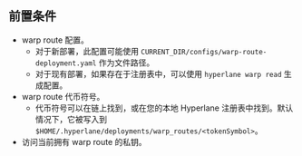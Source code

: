 ## 前置条件

- warp route 配置。
    - 对于新部署，此配置可能使用 `CURRENT_DIR/configs/warp-route-deployment.yaml` 作为文件路径。
    - 对于现有部署，如果存在于注册表中，可以使用 `hyperlane warp read` 生成配置。
- warp route 代币符号。
    - 代币符号可以在链上找到，或在您的本地 Hyperlane 注册表中找到。默认情况下，它被写入到 `$HOME/.hyperlane/deployments/warp_routes/<tokenSymbol>`。
- 访问当前拥有 warp route 的私钥。

